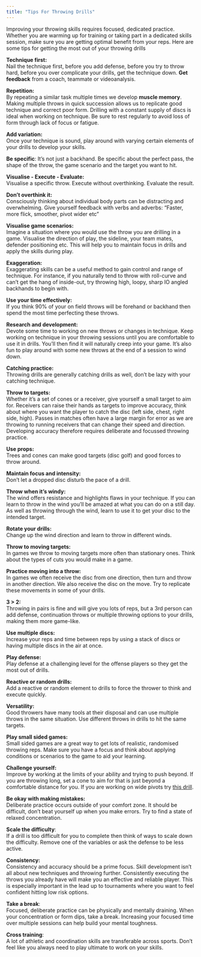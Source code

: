```yaml
---
title: "Tips For Throwing Drills"
---
```


Improving your throwing skills requires focused, dedicated practice. Whether you are warming up for training or taking part in a dedicated skills session, make sure you are getting optimal benefit from your reps. Here are some tips for getting the most out of your throwing drills

**Technique first:\
**Nail the technique first, before you add defense, before you try to throw hard, before you over complicate your drills, get the technique down. **Get feedback** from a coach, teammate or videoanalysis.

**Repetition:\
**By repeating a similar task multiple times we develop **muscle memory**. Making multiple throws in quick succession allows us to replicate good technique and correct poor form. Drilling with a constant supply of discs is ideal when working on technique. Be sure to rest regularly to avoid loss of form through lack of focus or fatigue.

**Add variation:\
**Once your technique is sound, play around with varying certain elements of your drills to develop your skills. 

**Be specific**: It’s not just a backhand. Be specific about the perfect pass, the shape of the throw, the game scenario and the target you want to hit.

**Visualise - Execute - Evaluate:**\
Visualise a specific throw. Execute without overthinking. Evaluate the result.

**Don’t overthink it:\
**Consciously thinking about individual body parts can be distracting and overwhelming. Give yourself feedback with verbs and adverbs: “Faster, more flick, smoother, pivot wider etc”  

**Visualise game scenarios:\
**Imagine a situation where you would use the throw you are drilling in a game. Visualise the direction of play, the sideline, your team mates, defender positioning etc. This will help you to maintain focus in drills and apply the skills during play. 

**Exaggeration:\
**Exaggerating skills can be a useful method to gain control and range of technique. For instance, if you naturally tend to throw with roll-curve and can’t get the hang of inside-out, try throwing high, loopy, sharp IO angled backhands to begin with.

**Use your time effectively:**\
If you think 90% of your on field throws will be forehand or backhand then spend the most time perfecting these throws.

**Research and development:\
**Devote some time to working on new throws or changes in technique. Keep working on technique in your throwing sessions until you are comfortable to use it in drills. You’ll then find it will naturally creep into your game. It’s also fun to play around with some new throws at the end of a session to wind down.

**Catching practice:\
**Throwing drills are generally catching drills as well, don’t be lazy with your catching technique.

**Throw to targets:\
**Whether it’s a set of cones or a receiver, give yourself a small target to aim for. Receivers can raise their hands as targets to improve accuracy, think about where you want the player to catch the disc (left side, chest, right side, high). Passes in matches often have a large margin for error as we are throwing to running receivers that can change their speed and direction. Developing accuracy therefore requires deliberate and focussed throwing practice.**\
**

**Use props:\
**Trees and cones can make good targets (disc golf) and good forces to throw around.

**Maintain focus and intensity:\
**Don’t let a dropped disc disturb the pace of a drill.

**Throw when it’s windy:**\
The wind offers resistance and highlights flaws in your technique. If you can learn to throw in the wind you’ll be amazed at what you can do on a still day. As well as throwing through the wind, learn to use it to get your disc to the intended target.

**Rotate your drills:\
**Change up the wind direction and learn to throw in different winds.

**Throw to moving targets:\
**In games we throw to moving targets more often than stationary ones. Think about the types of cuts you would make in a game.

**Practice moving into a throw:\
**In games we often receive the disc from one direction, then turn and throw in another direction. We also receive the disc on the move. Try to replicate these movements in some of your drills.

**3 \> 2:\
**Throwing in pairs is fine and will give you lots of reps, but a 3rd person can add defense, continuation throws or multiple throwing options to your drills, making them more game-like. 

**Use multiple discs:\
**Increase your reps and time between reps by using a stack of discs or having multiple discs in the air at once. 

**Play defense:\
**Play defense at a challenging level for the offense players so they get the most out of drills.

**Reactive or random drills:\
**Add a reactive or random element to drills to force the thrower to think and execute quickly. 

**Versatility:\
**Good throwers have many tools at their disposal and can use multiple throws in the same situation. Use different throws in drills to hit the same targets.

**Play small sided games:\
**Small sided games are a great way to get lots of realistic, randomised throwing reps. Make sure you have a focus and think about applying conditions or scenarios to the game to aid your learning.

**Challenge yourself:\
**Improve by working at the limits of your ability and trying to push beyond. If you are throwing long, set a cone to aim for that is just beyond a comfortable distance for you. If you are working on wide pivots try [this drill](https://www.youtube.com/watch?v=KdRIBL0Lh0w).

**Be okay with making mistakes:\
**Deliberate practice occurs outside of your comfort zone. It should be difficult, don’t beat yourself up when you make errors. Try to find a state of relaxed concentration.

**Scale the difficulty**:\
If a drill is too difficult for you to complete then think of ways to scale down the difficulty. Remove one of the variables or ask the defense to be less active. 

**Consistency:\
**Consistency and accuracy should be a prime focus. Skill development isn’t all about new techniques and throwing further. Consistently executing the throws you already have will make you an effective and reliable player. This is especially important in the lead up to tournaments where you want to feel confident hitting low risk options.

**Take a break**:\
Focused, deliberate practice can be physically and mentally draining. When your concentration or form dips, take a break. Increasing your focused time over multiple sessions can help build your mental toughness.

**Cross training**:\
A lot of athletic and coordination skills are transferable across sports. Don’t feel like you always need to play ultimate to work on your skills.
